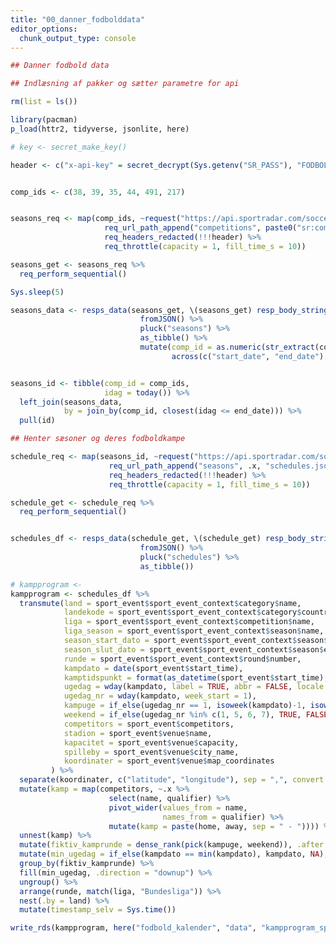 ```yaml
---
title: "00_danner_fodbolddata"
editor_options: 
  chunk_output_type: console
---
```



```r
## Danner fodbold data

## Indlæsning af pakker og sætter parametre for api

rm(list = ls())

library(pacman)
p_load(httr2, tidyverse, jsonlite, here)

# key <- secret_make_key()

header <- c("x-api-key" = secret_decrypt(Sys.getenv("SR_PASS"), "FODBOLD_KEY"))


comp_ids <- c(38, 39, 35, 44, 491, 217)


seasons_req <- map(comp_ids, ~request("https://api.sportradar.com/soccer/trial/v4/en/") %>% 
                     req_url_path_append("competitions", paste0("sr:competition:", .x), "seasons.json") %>% 
                     req_headers_redacted(!!!header) %>% 
                     req_throttle(capacity = 1, fill_time_s = 10))

seasons_get <- seasons_req %>% 
  req_perform_sequential()

Sys.sleep(5)

seasons_data <- resps_data(seasons_get, \(seasons_get) resp_body_string(seasons_get) %>% 
                             fromJSON() %>% 
                             pluck("seasons") %>% 
                             as_tibble() %>% 
                             mutate(comp_id = as.numeric(str_extract(competition_id, "\\d+")),
                                    across(c("start_date", "end_date"), date)))


seasons_id <- tibble(comp_id = comp_ids,
                     idag = today()) %>% 
  left_join(seasons_data,
            by = join_by(comp_id, closest(idag <= end_date))) %>% 
  pull(id)

## Henter sæsoner og deres fodboldkampe

schedule_req <- map(seasons_id, ~request("https://api.sportradar.com/soccer/trial/v4/en/") %>% 
                      req_url_path_append("seasons", .x, "schedules.json") %>% 
                      req_headers_redacted(!!!header) %>% 
                      req_throttle(capacity = 1, fill_time_s = 10))

schedule_get <- schedule_req %>% 
  req_perform_sequential()


schedules_df <- resps_data(schedule_get, \(schedule_get) resp_body_string(schedule_get) %>% 
                             fromJSON() %>% 
                             pluck("schedules") %>% 
                             as_tibble())

# kampprogram <- 
kampprogram <- schedules_df %>% 
  transmute(land = sport_event$sport_event_context$category$name,
            landekode = sport_event$sport_event_context$category$country_code,
            liga = sport_event$sport_event_context$competition$name,
            liga_season = sport_event$sport_event_context$season$name,
            season_start_dato = sport_event$sport_event_context$season$start_date,
            season_slut_dato = sport_event$sport_event_context$season$end_date,
            runde = sport_event$sport_event_context$round$number,
            kampdato = date(sport_event$start_time),
            kamptidspunkt = format(as_datetime(sport_event$start_time), "%H:%M"),
            ugedag = wday(kampdato, label = TRUE, abbr = FALSE, locale = "da_DK.UTF-8", week_start = 1),
            ugedag_nr = wday(kampdato, week_start = 1),
            kampuge = if_else(ugedag_nr == 1, isoweek(kampdato)-1, isoweek(kampdato)),
            weekend = if_else(ugedag_nr %in% c(1, 5, 6, 7), TRUE, FALSE),
            competitors = sport_event$competitors,
            stadion = sport_event$venue$name,
            kapacitet = sport_event$venue$capacity,
            spilleby = sport_event$venue$city_name,
            koordinater = sport_event$venue$map_coordinates
         ) %>% 
  separate(koordinater, c("latitude", "longitude"), sep = ",", convert = TRUE) %>% 
  mutate(kamp = map(competitors, ~.x %>% 
                      select(name, qualifier) %>% 
                      pivot_wider(values_from = name,
                                  names_from = qualifier) %>% 
                      mutate(kamp = paste(home, away, sep = " - ")))) %>% 
  unnest(kamp) %>% 
  mutate(fiktiv_kamprunde = dense_rank(pick(kampuge, weekend)), .after = "weekend") %>% 
  mutate(min_ugedag = if_else(kampdato == min(kampdato), kampdato, NA), .by = fiktiv_kamprunde) %>% 
  group_by(fiktiv_kamprunde) %>%
  fill(min_ugedag, .direction = "downup") %>% 
  ungroup() %>% 
  arrange(runde, match(liga, "Bundesliga")) %>% 
  nest(.by = land) %>% 
  mutate(timestamp_selv = Sys.time())

write_rds(kampprogram, here("fodbold_kalender", "data", "kampprogram_sportradar.rds"))

```

